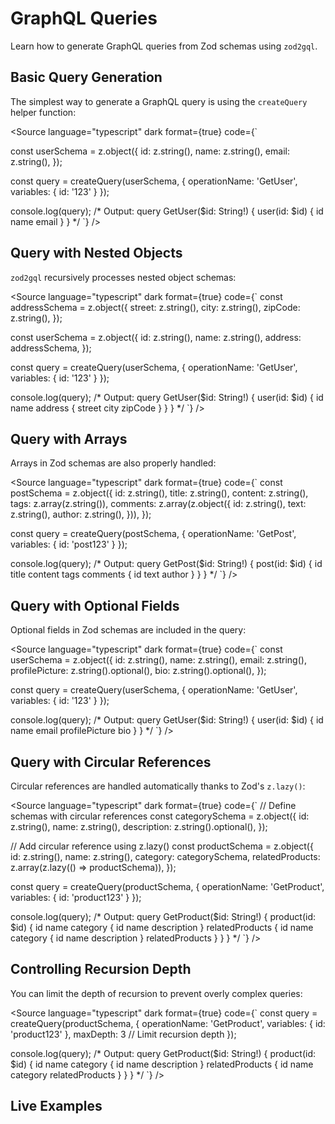 
<Meta title="Documentation/Queries" of={QueryStories} />

# GraphQL Queries

Learn how to generate GraphQL queries from Zod schemas using `zod2gql`.

## Basic Query Generation

The simplest way to generate a GraphQL query is using the `createQuery` helper function:

<Source
  language="typescript"
  dark
  format={true}
  code={`

const userSchema = z.object({
  id: z.string(),
  name: z.string(),
  email: z.string(),
});

const query = createQuery(userSchema, {
  operationName: 'GetUser',
  variables: { id: '123' }
});

console.log(query);
/* Output:
query GetUser($id: String!) {
  user(id: $id) {
    id
    name
    email
  }
}
*/
  `}
/>

## Query with Nested Objects

`zod2gql` recursively processes nested object schemas:

<Source
  language="typescript"
  dark
  format={true}
  code={`
const addressSchema = z.object({
  street: z.string(),
  city: z.string(),
  zipCode: z.string(),
});

const userSchema = z.object({
  id: z.string(),
  name: z.string(),
  address: addressSchema,
});

const query = createQuery(userSchema, {
  operationName: 'GetUser',
  variables: { id: '123' }
});

console.log(query);
/* Output:
query GetUser($id: String!) {
  user(id: $id) {
    id
    name
    address {
      street
      city
      zipCode
    }
  }
}
*/
  `}
/>

## Query with Arrays

Arrays in Zod schemas are also properly handled:

<Source
  language="typescript"
  dark
  format={true}
  code={`
const postSchema = z.object({
  id: z.string(),
  title: z.string(),
  content: z.string(),
  tags: z.array(z.string()),
  comments: z.array(z.object({
    id: z.string(),
    text: z.string(),
    author: z.string(),
  })),
});

const query = createQuery(postSchema, {
  operationName: 'GetPost',
  variables: { id: 'post123' }
});

console.log(query);
/* Output:
query GetPost($id: String!) {
  post(id: $id) {
    id
    title
    content
    tags
    comments {
      id
      text
      author
    }
  }
}
*/
  `}
/>

## Query with Optional Fields

Optional fields in Zod schemas are included in the query:

<Source
  language="typescript"
  dark
  format={true}
  code={`
const userSchema = z.object({
  id: z.string(),
  name: z.string(),
  email: z.string(),
  profilePicture: z.string().optional(),
  bio: z.string().optional(),
});

const query = createQuery(userSchema, {
  operationName: 'GetUser',
  variables: { id: '123' }
});

console.log(query);
/* Output:
query GetUser($id: String!) {
  user(id: $id) {
    id
    name
    email
    profilePicture
    bio
  }
}
*/
  `}
/>

## Query with Circular References

Circular references are handled automatically thanks to Zod's `z.lazy()`:

<Source
  language="typescript"
  dark
  format={true}
  code={`
// Define schemas with circular references
const categorySchema = z.object({
  id: z.string(),
  name: z.string(),
  description: z.string().optional(),
});

// Add circular reference using z.lazy()
const productSchema = z.object({
  id: z.string(),
  name: z.string(),
  category: categorySchema,
  relatedProducts: z.array(z.lazy(() => productSchema)),
});

const query = createQuery(productSchema, {
  operationName: 'GetProduct',
  variables: { id: 'product123' }
});

console.log(query);
/* Output:
query GetProduct($id: String!) {
  product(id: $id) {
    id
    name
    category {
      id
      name
      description
    }
    relatedProducts {
      id
      name
      category {
        id
        name
        description
      }
      relatedProducts
    }
  }
}
*/
  `}
/>

## Controlling Recursion Depth

You can limit the depth of recursion to prevent overly complex queries:

<Source
  language="typescript"
  dark
  format={true}
  code={`
const query = createQuery(productSchema, {
  operationName: 'GetProduct',
  variables: { id: 'product123' },
  maxDepth: 3 // Limit recursion depth
});

console.log(query);
/* Output:
query GetProduct($id: String!) {
  product(id: $id) {
    id
    name
    category {
      id
      name
      description
    }
    relatedProducts {
      id
      name
      category
      relatedProducts
    }
  }
}
*/
  `}
/>

## Live Examples

<Canvas>
  <Story id="graphql-query--simple-query" />
</Canvas>

<Canvas>
  <Story id="graphql-query--complex-query" />
</Canvas>

<Canvas>
  <Story id="graphql-query--circular-query" />
</Canvas>